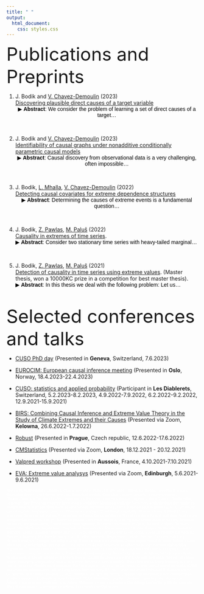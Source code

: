 ```yaml
---
title: " "
output:
  html_document:
    css: styles.css
---
```


<font size="12">Publications and Preprints</font>

1.  J. Bodik and [V. Chavez-Demoulin](https://wp.unil.ch/hecimpact/people/valerie-chavez-demoulin/)  (2023)
<br>
[Discovering plausible direct causes of a target variable](https://arxiv.org/abs/2112.10858)  
<button id="toggleButton5" class="custom-button">&#9654; **Abstract**: We consider the problem of learning a set of direct causes of a target...</button>
<div id="longText5" style="display: none;">
**Abstract**: We consider the problem of learning a set of direct causes of a target variable from an observational joint distribution. Learning causal   directed acyclic graphs (DAGs) is a fundamental problem in science. Several results are known when the full DAG is identifiable from the distribution, such as assuming a nonlinear Gaussian data-generating process. We show conditions under which the set of direct causes is identifiable from the distribution under essentially no assumptions on the data-generating process of the variables other than the target variable. This framework can be beneficial when we are not interested in the full DAG but only in local causal relations around the target variable. It can be an interesting complement to conditional-independence-based methods for orienting some edges in partially oriented graphs. 
We provide two practical algorithms for estimating the direct causes from a finite random sample and show their effectiveness on several benchmark data-sets. 
</div>
<br>

1. J. Bodik and [V. Chavez-Demoulin](https://wp.unil.ch/hecimpact/people/valerie-chavez-demoulin/) (2023)
<br>
[Identifiability of causal graphs under nonadditive conditionally parametric causal models](https://arxiv.org/abs/2303.15376) 
<br>
<button id="toggleButton4" class="custom-button">&#9654; **Abstract**: Causal discovery from observational data is a very challenging, often impossible...</button>
<div id="longText4" style="display: none;">
**Abstract**:  Causal discovery from observational data is a very challenging, often impossible, task. However, estimating the causal structure is possible under certain assumptions on the data-generating process. Many commonly used methods rely on the additivity of the noise in the structural equation models. Additivity implies that the variance or the tail of the effect, given the causes, is invariant; the cause only affects the mean. However, the tail or other characteristics of the random variable can provide different information about the causal structure. Such cases have received only very little attention in the literature.
It has been shown that the causal graph is identifiable under different models, such as linear non-Gaussian, post-nonlinear, or quadratic variance functional models. We introduce a new class of models called the Conditional Parametric Causal Models (CPCM), where the cause affects the effect in some of the characteristics of interest. We use sufficient statistics to show the identifiability of the CPCM models in the exponential family of conditional distributions. We also propose an algorithm for estimating the causal structure from a random sample under CPCM. Its empirical properties are studied for various data sets, including an application on the expenditure behavior of residents of the Philippines.
</div>
<br>



1. J. Bodik,  [L. Mhalla](https://lindamhalla.netlify.app/),  [V. Chavez-Demoulin](https://wp.unil.ch/hecimpact/people/valerie-chavez-demoulin/)  (2022)
<br>[Detecting causal covariates for extreme dependence structures](https://arxiv.org/abs/2212.09831)
<br>
<button id="toggleButton3" class="custom-button">&#9654; **Abstract**: Determining the causes of extreme events is a fundamental question...</button>
<div id="longText3" style="display: none;">
**Abstract**:    Determining the causes of extreme events is a fundamental question in many scientific fields. An important aspect when modelling multivariate extremes is the tail dependence. In application, the extreme dependence structure may significantly depend on covariates. As for the general case of modelling including covariates, only some of the covariates are causal. In this paper, we propose a methodology to discover the causal covariates explaining the tail dependence structure between two variables. The proposed methodology for discovering causal variables is based on comparing observations from different environments or perturbations. It is a desired methodology for predicting extremal behaviour in a new, unobserved environment. The methodology is applied to a dataset of NO2 concentration in the UK. Extreme NO2 levels can cause severe health problems, and understanding the behaviour of concurrent severe levels is an important question. We focus on revealing causal predictors for the dependence between extreme NO2 observations at different sites.
</div>
<br>

1. J. Bodik, [Z. Pawlas](http://www.karlin.mff.cuni.cz/~pawlas/), [M. Paluš](http://www.cs.cas.cz/mp/) (2022)
<br>[Causality in extremes of time series](https://arxiv.org/abs/2112.10858). 
<br>
<button id="toggleButton2" class="custom-button">&#9654; **Abstract**: Consider two stationary time series with heavy-tailed marginal...</button>
<div id="longText2" style="display: none;">
**Abstract**:     Consider two stationary time series with heavy-tailed marginal distributions. We aim to detect whether they have a causal relation, that is, if a change in one of them causes a change in the other. Usual methods for causality detection are not well suited if the causal mechanisms only manifest themselves in extremes. This paper aims to detect the causal relations in extremes between time series. We define the so-called causal tail coefficient for time series, which, under some assumptions, correctly detects the asymmetrical causal relations between extremes of the time series. The advantage is that this method works even if nonlinear relations and common ancestors are present. Moreover, we mention how our method can help detect a time delay between the two time series. We describe some of its asymptotic properties and show how it performs on some simulations. Finally, we show how this method works on space-weather and hydro-meteorological data sets.
</div>
<br>

1. J. Bodik, [Z. Pawlas](http://www.karlin.mff.cuni.cz/~pawlas/), [M. Paluš](http://www.cs.cas.cz/mp/)  (2021)
<br>[Detection of causality in time series using extreme values](https://dspace.cuni.cz/handle/20.500.11956/127250). (Master thesis, won a 10000KC prize in a competition for best master thesis). 
<br>
<button id="toggleButton" class="custom-button">&#9654; **Abstract**: In this thesis we deal with the following problem: Let us...</button>
<div id="longText" style="display: none;">
**Abstract**:      In this thesis we deal with the following problem: Let us have two stationary time series with heavy-tailed marginal distributions. We want to detect whether they have a causal relation, i.e. if a change in one of them causes a change in the other. The question of distinguishing between causality and correlation is essential in many different science fields. Usual methods for causality detection are not well suited if the causal mechanisms only manifest themselves in extremes. In this thesis, we propose a new method that can help us in such a non-traditional case distinguish between correlation and causality. We define the so-called causal tail coefficient for time series, which, under some assumptions, correctly detects the asymmetrical causal relations between different time series. We will rigorously prove this claim, and we also propose a method on how to statistically estimate the causal tail coefficient from a finite number of data. The advantage is that this method works even if nonlinear relations and common ancestors are present. Moreover, we will mention how our method can help detect a time delay between the two time series. We will show how our method performs on some simulations. Finally, we will show on a real data set how this method works, discussing a cause of electromagnetic storms.
</div>
<br>

<font size="12">Selected conferences and talks</font>



- [CUSO PhD day](https://statistique.cuso.ch/?id=2688&tx_displaycontroller[showUid]=6526) (Presented in **Geneva**, Switzerland, 7.6.2023) 

- [EUROCIM: European causal inference meeting](https://www.eurocim.org/) (Presented in **Oslo**, Norway, 18.4.2023-22.4.2023) 

- [CUSO: statistics and applied probability](https://statistique.cuso.ch/historique-des-ecoles) (Participant in  **Les Diablerets**, Switzerland, 5.2.2023-8.2.2023, 4.9.2022-7.9.2022, 6.2.2022-9.2.2022, 12.9.2021-15.9.2021) 

- [BIRS: Combining Causal Inference and Extreme Value Theory in the Study of Climate Extremes and their Causes ](http://www.birs.ca/events/2022/5-day-workshops/22w5079) (Presented via Zoom, **Kelowna**,  26.6.2022-1.7.2022) 

- [Robust](https://www.czso.cz/documents/10180/167607761/32019722q4_471-472_vozar_information.pdf/82abef69-b6ca-4fdd-aa21-0201f139b8a2?version=1.1) (Presented in **Prague**, Czech republic, 12.6.2022-17.6.2022) 

- [CMStatistics](http://www.cmstatistics.org/RegistrationsV2/CMStatistics2021/viewSubmission.php?in=251&token=p12r7623o22q1oo2p4qrnq17n2s36r1o) (Presented via Zoom, **London**, 18.12.2021 - 20.12.2021)

- [Valpred workshop](http://wintenberger.fr/VALPRED) (Presented in **Aussois**, France, 4.10.2021-7.10.2021) 

- [EVA: Extreme value analysys](https://www.maths.ed.ac.uk/school-of-mathematics/eva-2021) (Presented via Zoom, **Edinburgh**,  5.6.2021-9.6.2021) 



<span style="color: white; font-size: xx-small;">
Keywords: Mathematical statistics; Causal inference; Statistical inference; Probability theory; Hypothesis testing; Estimation theory; Confidence intervals; Statistical models; Causality; Counterfactuals; Treatment effects; Observational studies; Randomized experiments; Potential outcomes; Causal diagrams; Identification; Confounding; Selection bias; Propensity scores; Instrumental variables; Mediation analysis; Sensitivity analysis; Bayesian statistics; Nonparametric methods; Structural equation modeling; Granger causality; Directed acyclic graphs (DAGs); Structural causal models; Regression analysis; Time series analysis; Conditional probability; Markov chains; Estimator bias; Maximum likelihood estimation; Resampling methods; Cross-validation; Model selection; Robust statistics; Multivariate analysis; Experimental design; Statistical power; Sequential analysis; Missing data; Latent variable models; Bayesian networks; Marginalization; Causal effect heterogeneity; Principal component analysis; Survival analysis; Time-to-event data; Nonlinear regression; Longitudinal data analysis; Factor analysis; Structural equation models; Bootstrap methods; Spatial statistics; Cluster analysis; Decision trees; Dimensionality reduction; Bayesian hierarchical models; Statistical learning; Machine learning; Classification methods; Regression analysis; Propensity score matching; Network analysis; Granger causality testing; Observational data analysis; Quasi-experimental designs; Robust causal inference; Counterfactual estimation; Time series modeling; Structural equation modeling; Instrumental variable regression; Causal mediation analysis; Nonignorable missing data; Multiple imputation; Factorial designs; Cluster randomized trials; Survival analysis; Propensity-based weighting; Propensity score calibration; Sensitivity analysis; Nonparametric causal inference; Random forests; Causal discovery algorithms; Generalized linear models; Bayesian model averaging; Longitudinal causal inference; Structural causal models; Neural networks; Deep learning; Artificial neural networks; Feedforward networks; Backpropagation; Activation functions; Convolutional neural networks (CNN); Recurrent neural networks (RNN); Long Short-Term Memory (LSTM); Gated Recurrent Units (GRU); Autoencoders; Generative adversarial networks (GAN); Transfer learning; Fine-tuning; Dropout regularization; Batch normalization; Gradient descent; Stochastic gradient descent (SGD); Mini-batch gradient descent; Learning rate; Momentum; Adaptive learning rate methods (e.g., Adam, RMSprop); Hyperparameters; Overfitting; Underfitting; Model capacity; Weight initialization; Convergence criteria; Loss functions; Optimizers.
</span>











<style>
  .custom-button {
    background-color: transparent;
    border: none;
    color: black;
    text-decoration: none;
    cursor: pointer;
    padding: 0;
    font-size: inherit;
  }
</style>



<script>
  var toggleButton = document.getElementById("toggleButton");
  var longText = document.getElementById("longText");

  toggleButton.addEventListener("click", function() {
    if (longText.style.display === "none") {
      longText.style.display = "block";  // Show the text
      toggleButton.textContent = "Show Less";
    } else {
      longText.style.display = "none";   // Hide the text
      toggleButton.textContent = "Abstract:  In this thesis we deal with the following problem: Let us...";
    }
  });
</script>


<script>
  var toggleButton2 = document.getElementById("toggleButton2");
  var longText2 = document.getElementById("longText2");

  toggleButton2.addEventListener("click", function() {
    if (longText2.style.display === "none") {
      longText2.style.display = "block";  // Show the text
      toggleButton2.textContent = "Show Less";
    } else {
      longText2.style.display = "none";   // Hide the text
      toggleButton2.textContent = "Abstract: Consider two stationary time series with heavy-tailed marginal...";
    }
  });
</script>


<script>
  var toggleButton3 = document.getElementById("toggleButton3");
  var longText3 = document.getElementById("longText3");

  toggleButton3.addEventListener("click", function() {
    if (longText3.style.display === "none") {
      longText3.style.display = "block";  // Show the text
      toggleButton3.textContent = "Show Less";
    } else {
      longText3.style.display = "none";   // Hide the text
      toggleButton3.textContent = "Abstract: Determining the causes of extreme events is a fundamental question...";
    }
  });
</script>


<script>
  var toggleButton4 = document.getElementById("toggleButton4");
  var longText4 = document.getElementById("longText4");

  toggleButton4.addEventListener("click", function() {
    if (longText4.style.display === "none") {
      longText4.style.display = "block";  // Show the text
      toggleButton4.textContent = "Show Less";
    } else {
      longText4.style.display = "none";   // Hide the text
      toggleButton4.textContent = "Abstract:  Causal discovery from observational data is a very challenging, often impossible... ";
    }
  });
</script>


<script>
  var toggleButton5 = document.getElementById("toggleButton5");
  var longText5 = document.getElementById("longText5");

  toggleButton5.addEventListener("click", function() {
    if (longText5.style.display === "none") {
      longText5.style.display = "block";  // Show the text
      toggleButton5.textContent = "Show Less";
    } else {
      longText5.style.display = "none";   // Hide the text
      toggleButton5.textContent = "Abstract: We consider the problem of learning a set of direct causes of a target... ";
    }
  });
</script>


<script>
  var toggleButton6 = document.getElementById("toggleButton6");
  var longText6 = document.getElementById("longText6");

  toggleButton6.addEventListener("click", function() {
    if (longText6.style.display === "none") {
      longText6.style.display = "block";  // Show the text
      toggleButton6.textContent = "Show Less";
    } else {
      longText6.style.display = "none";   // Hide the text
      toggleButton6.textContent = "Abstract: ";
    }
  });
</script>


<script>
  var toggleButton7 = document.getElementById("toggleButton7");
  var longText7 = document.getElementById("longText7");

  toggleButton7.addEventListener("click", function() {
    if (longText7.style.display === "none") {
      longText7.style.display = "block";  // Show the text
      toggleButton7.textContent = "Show Less";
    } else {
      longText7.style.display = "none";   // Hide the text
      toggleButton7.textContent = "Abstract: ";
    }
  });
</script>


<script>
  var toggleButton8 = document.getElementById("toggleButton8");
  var longText8 = document.getElementById("longText8");

  toggleButton8.addEventListener("click", function() {
    if (longText8.style.display === "none") {
      longText8.style.display = "block";  // Show the text
      toggleButton8.textContent = "Show Less";
    } else {
      longText8.style.display = "none";   // Hide the text
      toggleButton8.textContent = "Abstract: ";
    }
  });
</script>


<script>
  var toggleButton9 = document.getElementById("toggleButton9");
  var longText9 = document.getElementById("longText9");

  toggleButton9.addEventListener("click", function() {
    if (longText9.style.display === "none") {
      longText9.style.display = "block";  // Show the text
      toggleButton9.textContent = "Show Less";
    } else {
      longText9.style.display = "none";   // Hide the text
      toggleButton9.textContent = "Abstract: ";
    }
  });
</script>


<script>
  var toggleButton10 = document.getElementById("toggleButton10");
  var longText10 = document.getElementById("longText10");

  toggleButton10.addEventListener("click", function() {
    if (longText10.style.display === "none") {
      longText10.style.display = "block";  // Show the text
      toggleButton10.textContent = "Show Less";
    } else {
      longText10.style.display = "none";   // Hide the text
      toggleButton10.textContent = "Abstract: ";
    }
  });
</script>



